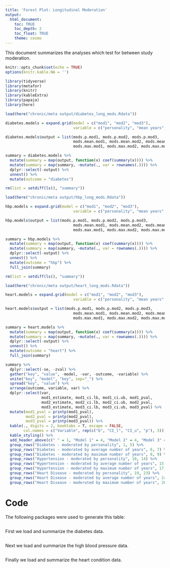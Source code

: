 ```yaml
---
title: 'Forest Plot: Longitudinal Moderation'
output: 
  html_document:
    toc: TRUE
    toc_depth: 2
    toc_float: TRUE
    theme: cosmo
---
```


This document summarizes the analyses which test for between study moderation.

```r
knitr::opts_chunk$set(echo = TRUE)
options(knitr.kable.NA = '')
```


```r
library(tidyverse)
library(metafor)
library(knitr)
library(kableExtra)
library(papaja)
library(here)
```

```r
load(here("chronic/meta output/diabetes_long_mods.Rdata"))

diabetes.models = expand.grid(model = c("mod1", "mod2", "mod3"), 
                              variable = c("personality", "mean years", "max years"))

diabetes.models$output = list(mods.p.mod1, mods.p.mod2, mods.p.mod3,
                              mods.mean.mod1, mods.mean.mod2, mods.mean.mod3,
                              mods.max.mod1, mods.max.mod2, mods.max.mod3)

summary = diabetes.models %>%
  mutate(summary = map(output, function(x) coef(summary(x)))) %>%
  mutate(summary = map(summary, ~mutate(., var = rownames(.)))) %>%
  dplyr::select(-output) %>%
  unnest() %>%
  mutate(outcome = "diabetes")
```

```r
rm(list = setdiff(ls(), "summary"))

load(here("chronic/meta output/hbp_long_mods.Rdata"))

hbp.models = expand.grid(model = c("mod1", "mod2", "mod3"), 
                              variable = c("personality", "mean years", "max years"))

hbp.models$output = list(mods.p.mod1, mods.p.mod2, mods.p.mod3,
                              mods.mean.mod1, mods.mean.mod2, mods.mean.mod3,
                              mods.max.mod1, mods.max.mod2, mods.max.mod3)

summary = hbp.models %>%
  mutate(summary = map(output, function(x) coef(summary(x)))) %>%
  mutate(summary = map(summary, ~mutate(., var = rownames(.)))) %>%
  dplyr::select(-output) %>%
  unnest() %>%
  mutate(outcome = "hbp") %>%
  full_join(summary)
```

```r
rm(list = setdiff(ls(), "summary"))

load(here("chronic/meta output/heart_long_mods.Rdata"))

heart.models = expand.grid(model = c("mod1", "mod2", "mod3"), 
                              variable = c("personality", "mean years", "max years"))

heart.models$output = list(mods.p.mod1, mods.p.mod2, mods.p.mod3,
                              mods.mean.mod1, mods.mean.mod2, mods.mean.mod3,
                              mods.max.mod1, mods.max.mod2, mods.max.mod3)

summary = heart.models %>%
  mutate(summary = map(output, function(x) coef(summary(x)))) %>%
  mutate(summary = map(summary, ~mutate(., var = rownames(.)))) %>%
  dplyr::select(-output) %>%
  unnest() %>%
  mutate(outcome = "heart") %>%
  full_join(summary)
```

```r
summary %>%
  dplyr::select(-se, -zval) %>%
  gather("key", "value", -model, -var, -outcome, -variable) %>%
  unite("key", "model", "key", sep="_") %>%
  spread("key", "value") %>%
  arrange(outcome, variable, var) %>%
  dplyr::select(var, 
                mod1_estimate, mod1_ci.lb, mod1_ci.ub, mod1_pval,
                mod2_estimate, mod2_ci.lb, mod2_ci.ub, mod2_pval,
                mod3_estimate, mod3_ci.lb, mod3_ci.ub, mod3_pval) %>%
  mutate(mod1_pval = printp(mod1_pval),
         mod2_pval = printp(mod2_pval),
         mod3_pval = printp(mod3_pval)) %>%
  kable(., digits = 2, booktabs = T, escape = FALSE, 
        col.names = c("Variable", rep(c("b", "CI_l", "CI_u", "p"), 3))) %>%
  kable_styling() %>%
  add_header_above(c(" " = 1, "Model 1" = 4, "Model 2" = 4, "Model 3" = 4)) %>%
  group_rows("Diabetes - moderated by personality", 1, 5) %>%
  group_rows("Diabetes - moderated by average number of years", 6, 7) %>%
  group_rows("Diabetes - moderated by maximum number of years", 8, 9) %>%
  group_rows("Hypertension - moderated by personality", 10, 14) %>%
  group_rows("Hypertension - moderated by average number of years", 15, 16) %>%
  group_rows("Hypertension - moderated by maximum number of years", 17, 18) %>%
  group_rows("Heart Disease - moderated by personality", 19, 23) %>%
  group_rows("Heart Disease - moderated by average number of years", 24, 25) %>%
  group_rows("Heart Disease - moderated by maximum number of years", 26, 27) 
```

# Code

The following packages were used to generate this table: 

```r
```
First we load and summarize the diabetes data.
```r
```

Next we load and summarize the high blood pressure data.
```r
```

Finally we load and summarize the heart condition data.
```r
```

```r
```


